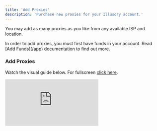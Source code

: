```yaml
---
title: 'Add Proxies'
description: 'Purchase new proxies for your Illusory account.'
---
```


You may add as many proxies as you like from any available ISP and location.

<Info>
    In order to add proxies, you must first have funds in your account. Read [Add Funds](/app) documentation to find out more.
</Info>

### Add Proxies

Watch the visual guide below. For fullscreen [click here](https://app.arcade.software/share/E6EgiEUTDJ2z2qmucW69).

<div style={{
  position: 'relative',
  paddingBottom: 'calc(62.5% + 41px)',
  height: '0'
  }}>
<iframe
  src="https://demo.arcade.software/E6EgiEUTDJ2z2qmucW69?embed"
  title="Add Proxies"
  frameborder="0"
  loading="lazy"
  allowfullscreen
  webkitallowfullscreen
  mozallowfullscreen
  style={{
    background: '#000000',
    width: '100%',
    height: '100%',
    position: 'absolute',
    top: '0',
    left: '0',
    colorScheme: 'none'
  }}></iframe>
</div>

